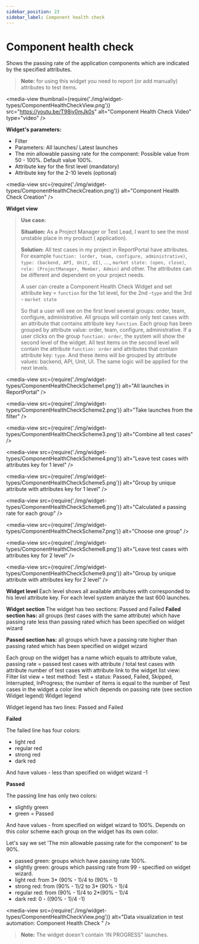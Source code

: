 ```yaml
---
sidebar_position: 23
sidebar_label: Component health check
---
```


# Component health check

Shows the passing rate of the application components which are indicated by the specified attributes.

>**Note:** for using this widget you need to report (or add manually) attributes to test items.

<media-view thumbnail={require('./img/widget-types/ComponentHealthCheckView.png')} src="https://youtu.be/T98iy0mJk0s" alt="Component Health Check Video" type="video" />

**Widget's parameters:**
- Filter
- Parameters: All launches/ Latest launches
- The min allowable passing rate for the component: Possible value from 50 - 100%. Default value 100%.
- Attribute key for the first level (mandatory)
- Attribute key for the 2-10 levels (optional)

<media-view src={require('./img/widget-types/ComponentHealthCheckCreation.png')} alt="Component Health Check Creation" />

**Widget view**


> **Use case:**
>
> **Situation:** As a Project Manager or Test Lead, I want to see the most unstable place in my product ( application).
>
> **Solution:** All test cases in my project in ReportPortal have attributes. For example `function: (order, team, configure, administrative)`, `type: (backend, API, Unit, UI)`, ...., `market state: (open, close)`, `role: (ProjectManager, Member, Admin)` and other. The attributes can be different and dependent on your project needs.
>
>
> A user  can create a Component Health Check Widget and set attribute key = `function` for the 1st level, for the 2nd -`type` and the 3rd - `market state`
>
> So that a user will see on the first level several groups: order, team, configure, administrative.  All groups will contain only
> test cases with an attribute that contains attribute key `function`. Each group has been grouped by attribute value: order, team,
> configure, administrative.
> If a user clicks on the group `function: order`, the system will show the second level of the widget. All test items on the second
> level will contain the attribute `function: order` and attributes that contain attribute key: `type`. And these items will be
> grouped by attribute values: backend, API, Unit, UI.
> The same logic will be applied for the next levels.

<media-view src={require('./img/widget-types/ComponentHealthCheckScheme1.png')} alt="All launches in ReportPortal" />

<media-view src={require('./img/widget-types/ComponentHealthCheckScheme2.png')} alt="Take launches from the filter" />

<media-view src={require('./img/widget-types/ComponentHealthCheckScheme3.png')} alt="Combine all test cases" />

<media-view src={require('./img/widget-types/ComponentHealthCheckScheme4.png')} alt="Leave test cases with attributes key for 1 level" />

<media-view src={require('./img/widget-types/ComponentHealthCheckScheme5.png')} alt="Group by unique attribute with attributes key for 1 level" />

<media-view src={require('./img/widget-types/ComponentHealthCheckScheme6.png')} alt="Calculated a passing rate for each group" />

<media-view src={require('./img/widget-types/ComponentHealthCheckScheme7.png')} alt="Choose one group" />

<media-view src={require('./img/widget-types/ComponentHealthCheckScheme8.png')} alt="Leave test cases with attributes key for 2 level" />

<media-view src={require('./img/widget-types/ComponentHealthCheckScheme9.png')} alt="Group by unique attribute with attributes key for 2 level" />

**Widget level**
Each level shows all available attributes with corresponded to his level attribute key.
For each level system analyze the last 600 launches.

**Widget section**
The widget has two sections: Passed and Failed
**Failed section has:** all groups (test cases with the same attribute) which have passing rate less than passing rated which has been specified on widget wizard

**Passed section has:** all groups which have a passing rate higher than passing rated which has been specified on widget wizard

Each group on the widget has a name which equals to attribute value, passing rate = passed test cases with attribute / total test cases with attribute
number of test cases with attribute
link to the widget list view: Filter list view + test method: Test + status: Passed, Failed, Skipped, Interrupted, InProgress; the number of items is equal to the number of Test cases in the widget
a color line which depends on passing rate (see section Widget legend)
Widget legend

Widget legend has two lines: Passed and Failed

**Failed**

The failed line has four colors:

- light red
- regular red
- strong red
- dark red

And have values - less than specified on widget wizard -1

**Passed**

The passing line has only two colors:

- slightly green
- green = Passed

And have values - from specified on widget wizard to 100%. Depends on this color scheme each group on the widget has its own color.

Let's say we set 'The min allowable passing rate for the component' to be 90%.

- passed green: groups which have passing rate 100%.
- slightly green: groups which passing rate from 99 - specified on widget wizard.
- light red: from 3* (90% - 1)/4  to (90% - 1)
- strong red: from (90% - 1)/2  to 3* (90% - 1)/4
- regular red: from  (90% - 1)/4 to  2*(90% - 1)/4
- dark red: 0  - ((90% - 1)/4 -1)

<media-view src={require('./img/widget-types/ComponentHealthCheckView.png')} alt="Data visualization in test automation: Component Health Check " />

>**Note:**
The widget doesn't contain 'IN PROGRESS" launches.
